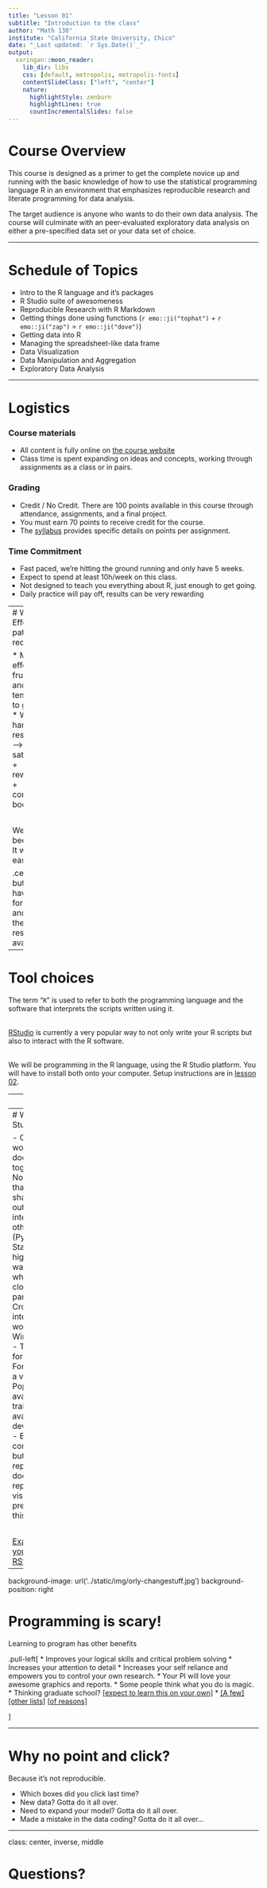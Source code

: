 ```yaml
---
title: "Lesson 01"
subtitle: "Introduction to the class"
author: "Math 130"
institute: "California State University, Chico"
date: "_Last updated: `r Sys.Date()`_"
output:
  xaringan::moon_reader:
    lib_dir: libs
    css: [default, metropolis, metropolis-fonts]
    contentSlideClass: ["left", "center"]
    nature:
      highlightStyle: zenburn
      highlightLines: true
      countIncrementalSlides: false
---
```



# Course Overview

This course is designed as a primer to get the complete novice up and running with the basic knowledge of how to use the statistical programming language R in an environment that emphasizes reproducible research and literate programming for data analysis.

The target audience is anyone who wants to do their own data analysis. The course will culminate with an peer-evaluated exploratory data analysis on either a pre-specified data set or your data set of choice.

---

# Schedule of Topics

* Intro to the R language and it's packages
* R Studio suite of awesomeness
* Reproducible Research with R Markdown
* Getting things done using functions (`r emo::ji("tophat")` + `r emo::ji("zap")` = `r emo::ji("dove")`)
* Getting data into R
* Managing the spreadsheet-like data frame
* Data Visualization
* Data Manipulation and Aggregation
* Exploratory Data Analysis

---

# Logistics

### Course materials

* All content is fully online on [the course website](https://norcalbiostat.github.io/MATH130/)
* Class time is spent expanding on ideas and concepts, working through assignments as a class or in pairs. 

### Grading

* Credit / No Credit. There are 100 points available in this course through attendance, assignments, and a final project.
* You must earn 70 points to receive credit for the course.
* The [syllabus](../syllabus.html) provides specific details on points per assignment.

### Time Commitment
* Fast paced, we're hitting the ground running and only have 5 weeks. 
* Expect to spend at least 10h/week on this class. 
* Not designed to teach you everything about R, just enough to get going. 
* Daily practice will pay off, results can be very rewarding

---
# Warning: Effort and patience required!

* Minimal effort --> frustration and tendency to give up
* Work hard --> results out -->  satisfaction + rewarding + confidence boosting

<br>
<center><img src="../static/img/hard.JPG" width="350px"></center>
<br>

We've all been there. It will get easier...

.center[...but you have to ask for help and use the resources available]
---

# Tool choices

The term "`R`" is used to refer to both the programming language and the
software that interprets the scripts written using it.

<br> 
[RStudio](https://rstudio.com) is currently a very popular way to not only write
your R scripts but also to interact with the R software. 

<br> 
We will be programming in the R language, using the R Studio platform. 
You will have to install both onto your computer. 
Setup instructions are in [lesson 02](02_setup_slides.html). 

---
# Why use R?

* Open source, cross-platform, and free
* Great for reproducibility
* Interdisciplinary and extensible
    - Examples in [Data Science](https://r4ds.had.co.nz/), [Economics](https://www.core-econ.org/why-doing-economics-has-embraced-r/), [Natural Sciences](https://www.nature.com/news/programming-tools-adventures-with-r-1.16609), [Psychology](https://personality-project.org/r/).
* Tons of learning resources
* Currently R is used in all of Chico's upper division Statistics & Data Science courses, as well as in some Biology, Geology, Economics, Finance, and at least one graduate level Political Science course. 
* Does not involve lots of pointing and clicking (that's a good thing!)
* Works on data of all shapes and sizes
* Produces high-quality graphics
* Large and welcoming community

---
# Why use R Studio?

- Customizable workspace that docks all windows together.
- Notebook formats that allow for easy sharing of code and output, and integration with other languages (Python, C++, SQL, Stan)
- Syntax highlighting, warning errors when missing a closing parentheses.
- Cross-platform interface. Also works on Windows/iOS/Linux.
- Tab completion for functions. Forget the syntax or a variable name? Popup helpers are available.
- Free training videos available from the developers directly.
- Built in version control
- One button publishing of reproducible documents such as reports, interactive visualizations, presentations (like this one!), websites.

<br>

[Examples of things you can do in RStudio](https://rmarkdown.rstudio.com/gallery.html)

---
background-image: url('../static/img/orly-changestuff.jpg')
background-position: right


# Programming is scary!

Learning to program has other benefits

.pull-left[
* Improves your logical skills and critical problem solving
* Increases your attention to detail
* Increases your self reliance and empowers you to control your own research.
* Your PI will love your awesome graphics and reports.
* Some people think what you do is magic.
* Thinking graduate school? [[expect to learn this on your own]](http://www.nature.com/nature/journal/v541/n7638/full/nj7638-563a.html)
* [[A few]](https://skillcrush.com/2015/01/28/laurence-bradford-10-reasons/) [[other lists]](https://careerfoundry.com/en/blog/web-development/7-benefits-of-learning-to-code/) [[of reasons]](https://skillcrush.com/2017/01/30/learn-to-code-benefits/)

]


---

# Why no point and click?

Because it's not reproducible.

* Which boxes did you click last time?
* New data? Gotta do it all over.
* Need to expand your model? Gotta do it all over.
* Made a mistake in the data coding? Gotta do it all over...

---
class: center, inverse, middle

# Questions? 